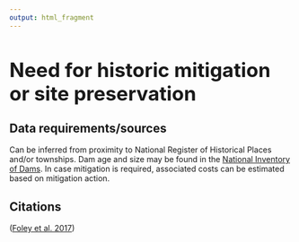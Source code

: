 ```yaml
---
output: html_fragment
---
```


<style type="text/css">
  h1{
  font-size: 2.5em;
}
</style>

# Need for historic mitigation or site preservation  

## Data requirements/sources
Can be inferred from proximity to National Register of Historical Places and/or townships. 
Dam age and size may be found in the [National Inventory of Dams](https://nid.usace.army.mil/#/). 
In case mitigation is required, associated costs can be estimated based on mitigation action.  
  
## Citations
([Foley et al. 2017](https://www.fs.usda.gov/research/treesearch/55282))